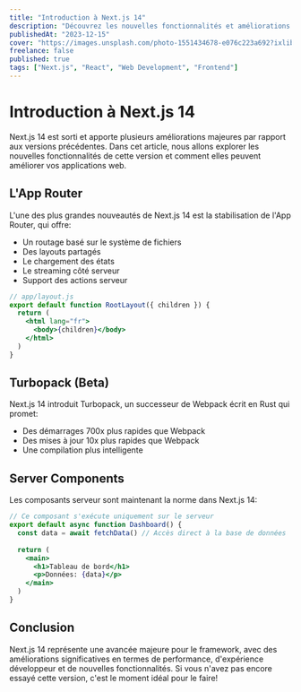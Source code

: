 ```yaml
---
title: "Introduction à Next.js 14"
description: "Découvrez les nouvelles fonctionnalités et améliorations de Next.js 14."
publishedAt: "2023-12-15"
cover: "https://images.unsplash.com/photo-1551434678-e076c223a692?ixlib=rb-1.2.1&auto=format&fit=crop&w=1350&q=80"
freelance: false
published: true
tags: ["Next.js", "React", "Web Development", "Frontend"]
---
```


# Introduction à Next.js 14

Next.js 14 est sorti et apporte plusieurs améliorations majeures par rapport aux versions précédentes. Dans cet article, nous allons explorer les nouvelles fonctionnalités de cette version et comment elles peuvent améliorer vos applications web.

## L'App Router

L'une des plus grandes nouveautés de Next.js 14 est la stabilisation de l'App Router, qui offre:

- Un routage basé sur le système de fichiers
- Des layouts partagés
- Le chargement des états
- Le streaming côté serveur
- Support des actions serveur

```jsx
// app/layout.js
export default function RootLayout({ children }) {
  return (
    <html lang="fr">
      <body>{children}</body>
    </html>
  )
}
```

## Turbopack (Beta)

Next.js 14 introduit Turbopack, un successeur de Webpack écrit en Rust qui promet:

- Des démarrages 700x plus rapides que Webpack
- Des mises à jour 10x plus rapides que Webpack
- Une compilation plus intelligente

## Server Components

Les composants serveur sont maintenant la norme dans Next.js 14:

```jsx
// Ce composant s'exécute uniquement sur le serveur
export default async function Dashboard() {
  const data = await fetchData() // Accès direct à la base de données
  
  return (
    <main>
      <h1>Tableau de bord</h1>
      <p>Données: {data}</p>
    </main>
  )
}
```

## Conclusion

Next.js 14 représente une avancée majeure pour le framework, avec des améliorations significatives en termes de performance, d'expérience développeur et de nouvelles fonctionnalités. Si vous n'avez pas encore essayé cette version, c'est le moment idéal pour le faire! 